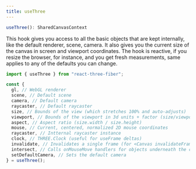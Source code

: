```yaml
---
title: useThree
---
```


```jsx
useThree(): SharedCanvasContext
```

This hook gives you access to all the basic objects that are kept internally, like the default renderer, scene, camera. It also gives you the current size of the canvas in screen and viewport coordinates. The hook is reactive, if you resize the browser, for instance, and you get fresh measurements, same applies to any of the defaults you can change.

```jsx
import { useThree } from "react-three-fiber";

const {
  gl, // WebGL renderer
  scene, // Default scene
  camera, // Default camera
  raycaster, // Default raycaster
  size, // Bounds of the view (which stretches 100% and auto-adjusts)
  viewport, // Bounds of the viewport in 3d units + factor (size/viewport)
  aspect, // Aspect ratio (size.width / size.height)
  mouse, // Current, centered, normalized 2D mouse coordinates
  raycaster, // Intternal raycaster instance
  clock, // THREE.Clock (useful for useFrame deltas)
  invalidate, // Invalidates a single frame (for <Canvas invalidateFrameloop />)
  intersect, // Calls onMouseMove handlers for objects underneath the cursor
  setDefaultCamera, // Sets the default camera
} = useThree();
```

